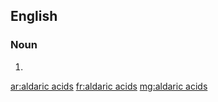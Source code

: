 ==English==

===Noun===
{{head|en|noun plural form|head=[[aldaric]] [[acids]]}}

# {{plural of|aldaric acid|lang=en}}

[[ar:aldaric acids]]
[[fr:aldaric acids]]
[[mg:aldaric acids]]